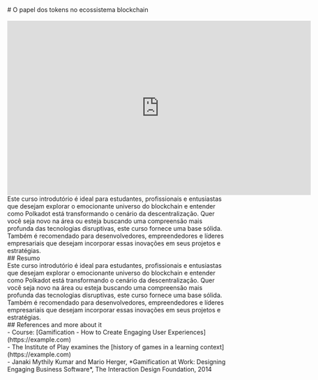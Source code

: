 <br />
<br />
# O papel dos tokens no ecossistema blockchain
<br />
<br />
<iframe width="696" height="400" className="self-center" src="https://www.youtube.com/embed/jNQXAC9IVRw" title="Me at the zoo" frameborder="0" allow="accelerometer; autoplay; clipboard-write; encrypted-media; gyroscope; picture-in-picture; web-share" referrerpolicy="strict-origin-when-cross-origin" allowfullscreen></iframe>
<br />
Este curso introdutório é ideal para estudantes, profissionais e entusiastas que desejam explorar o emocionante universo do blockchain e entender como Polkadot está transformando o cenário da descentralização. Quer você seja novo na área ou esteja buscando uma compreensão mais profunda das tecnologias disruptivas, este curso fornece uma base sólida. Também é recomendado para desenvolvedores, empreendedores e líderes empresariais que desejam incorporar essas inovações em seus projetos e estratégias.
<br />
## Resumo
<br />
Este curso introdutório é ideal para estudantes, profissionais e entusiastas que desejam explorar o emocionante universo do blockchain e entender como Polkadot está transformando o cenário da descentralização. Quer você seja novo na área ou esteja buscando uma compreensão mais profunda das tecnologias disruptivas, este curso fornece uma base sólida. Também é recomendado para desenvolvedores, empreendedores e líderes empresariais que desejam incorporar essas inovações em seus projetos e estratégias.
<br />
## References and more about it
<br />
<div style={{ border: "1px solid #E3E3E3", padding: "32px"}}>
- Course: [Gamification - How to Create Engaging User Experiences](https://example.com)
<br />
- The Institute of Play examines the [history of games in a learning context](https://example.com)
<br />
- Janaki Mythily Kumar and Mario Herger, *Gamification at Work: Designing Engaging Business Software*, The Interaction Design Foundation, 2014
</div>
<br />
<br />
<br />
